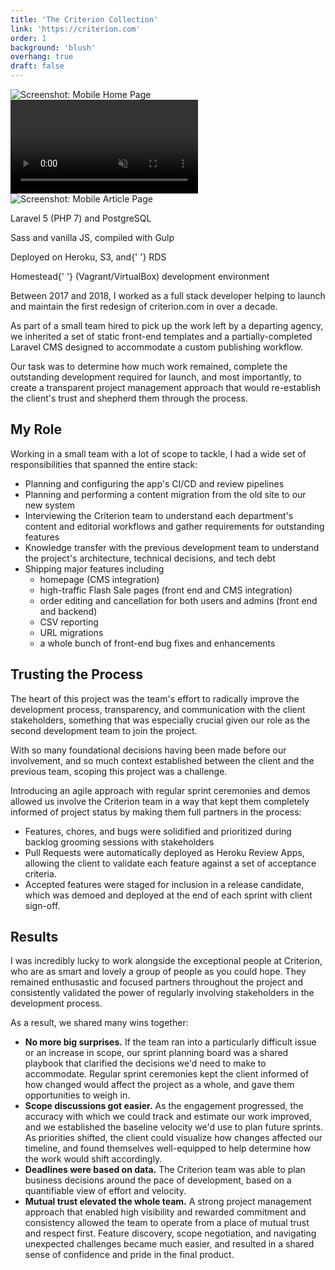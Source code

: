 ```yaml
---
title: 'The Criterion Collection'
link: 'https://criterion.com'
order: 1
background: 'blush'
overhang: true
draft: false
---
```




<Gallery>
  <GalleryItem>
    <Browser>
      <Still src={imageDesktopCriterionHome} alt="Screenshot: Desktop Home Page"  />
    </Browser>
  </GalleryItem>

<GalleryItem>
  <Device>
    <img src={imageMobileCriterionHome} alt="Screenshot: Mobile Home Page" />
  </Device>
</GalleryItem>

<GalleryItem>
  <Browser>
    <Still src={imageDesktopCriterionFilm} alt="Screenshot: Desktop Film Page" />
  </Browser>
</GalleryItem>

<GalleryItem>
  <Browser>
    <Video autoPlay loop muted>
      <source src={videoCriterionMP4Slideshow} type="video/mp4" />
    </Video>
  </Browser>
</GalleryItem>

<GalleryItem>
  <Device>
    <img src={imageMobileCriterionArticle} alt="Screenshot: Mobile Article Page" />
  </Device>
</GalleryItem>

<GalleryItem>
  <Browser>
    <Still
      src={imageDesktopCriterionCollection}
      alt="Screenshot: Desktop Collection Page"
    />
  </Browser>
</GalleryItem>

</Gallery>

<PostColumn theme={_frontmatter.background}>

<Stack theme={_frontmatter.background}>
  <List>
    <ListItem>
      <p>Laravel 5 (PHP 7) and PostgreSQL</p>
    </ListItem>
    <ListItem>
      <p>Sass and vanilla JS, compiled with Gulp</p>
    </ListItem>
    <ListItem>
      <p>
        Deployed on Heroku, S3, and{' '}
        <Link to="https://aws.amazon.com/rds/">RDS</Link>
      </p>
    </ListItem>
    <ListItem>
      <p>
        <Link to="https://github.com/laravel/homestead">Homestead</Link>{' '}
        (Vagrant/VirtualBox) development environment
      </p>
    </ListItem>
  </List>
</Stack>

<Markdown>

Between 2017 and 2018, I worked as a full stack developer helping to launch and maintain the first redesign of <Link to="https://criterion.com">criterion.com</Link> in over a decade.

As part of a small team hired to pick up the work left by a departing agency, we inherited a set of static front-end templates and a partially-completed Laravel CMS designed to accommodate a custom publishing workflow.

Our task was to determine how much work remained, complete the outstanding development required for launch, and most importantly, to create a transparent project management approach that would re-establish the client's trust and shepherd them through the process.

## My Role

Working in a small team with a lot of scope to tackle, I had a wide set of responsibilities that spanned the entire stack:

- Planning and configuring the app's CI/CD and review pipelines
- Planning and performing a content migration from the old site to our new system
- Interviewing the Criterion team to understand each department's content and editorial workflows and gather requirements for outstanding features
- Knowledge transfer with the previous development team to understand the project's architecture, technical decisions, and tech debt
- Shipping major features including
  - homepage (CMS integration)
  - high-traffic Flash Sale pages (front end and CMS integration)
  - order editing and cancellation for both users and admins (front end and backend)
  - CSV reporting
  - URL migrations
  - a whole bunch of front-end bug fixes and enhancements

</Markdown>

<Browser description="A partial view of Criterion's Flash Sale page. This event is held twice a year and drives huge bursts of traffic to the site for 24 hours at a time.">
  <Still
    src={imageDesktopCriterionFlashSale}
    alt="Screenshot: 24-Hour Flash Sale page"
  />
</Browser>

<Markdown>

## Trusting the Process

The heart of this project was the team's effort to radically improve the development process, transparency, and communication with the client stakeholders, something that was especially crucial given our role as the second development team to join the project.

With so many foundational decisions having been made before our involvement, and so much context established between the client and the previous team, scoping this project was a challenge.

Introducing an agile approach with regular sprint ceremonies and demos allowed us involve the Criterion team in a way that kept them completely informed of project status by making them full partners in the process:

- Features, chores, and bugs were solidified and prioritized during backlog grooming sessions with stakeholders
- Pull Requests were automatically deployed as Heroku Review Apps, allowing the client to validate each feature against a set of acceptance criteria.
- Accepted features were staged for inclusion in a release candidate, which was demoed and deployed at the end of each sprint with client sign-off.

## Results

I was incredibly lucky to work alongside the exceptional people at Criterion, who are as smart and lovely a group of people as you could hope. They remained enthusastic and focused partners throughout the project and consistently validated the power of regularly involving stakeholders in the development process.

As a result, we shared many wins together:

- **No more big surprises.** If the team ran into a particularly difficult issue or an increase in scope, our sprint planning board was a shared playbook that clarified the decisions we'd need to make to accommodate. Regular sprint ceremonies kept the client informed of how changed would affect the project as a whole, and gave them opportunities to weigh in.
- **Scope discussions got easier.** As the engagement progressed, the accuracy with which we could track and estimate our work improved, and we established the baseline velocity we'd use to plan future sprints. As priorities shifted, the client could visualize how changes affected our timeline, and found themselves well-equipped to help determine how the work would shift accordingly.
- **Deadlines were based on data.** The Criterion team was able to plan business decisions around the pace of development, based on a quantifiable view of effort and velocity.
- **Mutual trust elevated the whole team.** A strong project management approach that enabled high visibility and rewarded commitment and consistency allowed the team to operate from a place of mutual trust and respect first. Feature discovery, scope negotiation, and navigating unexpected challenges became much easier, and resulted in a shared sense of confidence and pride in the final product.

</Markdown>

</PostColumn>
